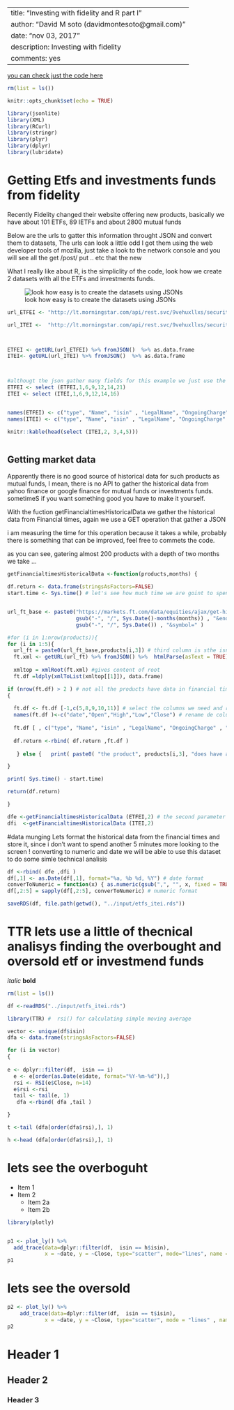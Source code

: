 
---
title: "Investing with fidelity and R part I"
author: "David M soto (davidmontesoto@gmail.com)"
date: "nov 03, 2017"
description: Investing with fidelity
comments: yes
---


[you can check just the code here ](https://github.com/DavidMSoto/blog/blob/master/mfunds/code/ScrapingFidelity.R)


```r
rm(list = ls())

knitr::opts_chunk$set(echo = TRUE)

library(jsonlite)  
library(XML)       
library(RCurl)     
library(stringr)   
library(plyr)      
library(dplyr)     
library(lubridate) 

```





# Getting Etfs and investments funds from fidelity #

Recently Fidelity changed their website offering new products, 
basically we have about 101 ETFs, 89 IETFs and about 2800 mutual funds

Below are the urls to gatter this information throught JSON and convert them to datasets, 
The urls can look a little odd I got them using the web developer tools of mozilla, 
just take a look to the network console and you will see all the get /post/ put .. etc that the new 

What I really like about R, is the simpliclity of the code, look how we create 2 datasets with all the ETFs and investments funds.

![look how easy is to create the datasets using JSONs](http://www.fillmurray.com/600/400)


```r


url_ETFEI <- "http://lt.morningstar.com/api/rest.svc/9vehuxllxs/security/screener?page=1&pageSize=1000&sortOrder=LegalName%20asc&outputType=json&version=1&languageId=en-GB&currencyId=GBP&universeIds=ETEXG$XLON_3518|ETALL$$ALL_3518&securityDataPoints=SecId|Name|TenforeId|holdingTypeId|isin|sedol|QR_MonthDate|LegalName|Yield_M12|OngoingCharge|StarRatingM255|CustomCategoryId3Name|CollectedSRRI|QR_GBRReturnM12_5|QR_GBRReturnM12_4|QR_GBRReturnM12_3|QR_GBRReturnM12_2|QR_GBRReturnM12_1|CustomMinimumPurchaseAmount|GBRReturnM0|GBRReturnM12|GBRReturnM36|GBRReturnM60|GBRReturnM120&subUniverseId=ETFEI"

url_ITEI <-  "http://lt.morningstar.com/api/rest.svc/9vehuxllxs/security/screener?page=1&pageSize=1000&sortOrder=LegalName%20asc&outputType=json&version=1&languageId=en-GB&currencyId=GBP&universeIds=FCGBR%24%24ALL_3519&securityDataPoints=SecId%7CName%7CTenforeId%7CholdingTypeId%7Cisin%7Csedol%7CQR_MonthDate%7CLegalName%7CYield_M12%7CAnnualReportOngoingCharge%7CStarRatingM255%7CCustomCategoryId3Name%7CQR_GBRReturnM12_5%7CQR_GBRReturnM12_4%7CQR_GBRReturnM12_3%7CQR_GBRReturnM12_2%7CQR_GBRReturnM12_1%7CCustomMinimumPurchaseAmount%7CGBRReturnM0%7CGBRReturnM12%7CGBRReturnM36%7CGBRReturnM60%7CGBRReturnM120&filters=&term=&subUniverseId=ITEI"



ETFEI <- getURL(url_ETFEI) %>% fromJSON()  %>% as.data.frame
ITEI<- getURL(url_ITEI) %>% fromJSON()  %>% as.data.frame 



#althougt the json gather many fields for this example we just use the below columns
ETFEI <- select (ETFEI,1,6,9,12,14,21)
ITEI <- select (ITEI,1,6,9,12,14,16)


names(ETFEI) <- c("type", "Name", "isin" , "LegalName", "OngoingCharge" , "category")
names(ITEI) <- c("type", "Name", "isin" , "LegalName", "OngoingCharge" , "category")

knitr::kable(head(select (ITEI,2, 3,4,5)))



```

## Getting market data 

Apparently there is no good source of historical data for such  products as mutual funds,
I mean, there is no API to gather the historical data from yahoo finance or google finance for mutual funds or investments funds.
sometimeS if you want something good you have to make it yourself. 

With the fuction getFinancialtimesHistoricalData we gather the historical data from  Financial times, again we use a GET operation that gather a JSON

i am measuring the time for this operation because it takes a while, probably there is something that can be improved, feel free to commets the code. 

as you can see, gatering almost 200 products with a depth of two months we take ... 


```r


getFinancialtimesHistoricalData <-function(products,months) {

df.return <- data.frame(stringsAsFactors=FALSE) 
start.time <- Sys.time() # let's see how much time we are goint to spend in this 


url_ft_base <- paste0("https://markets.ft.com/data/equities/ajax/get-historical-prices?startDate=", 
                      gsub("-", "/", Sys.Date()-months(months)) , "&endDate=", 
                      gsub("-", "/", Sys.Date()) , "&symbol=" )

#for (i in 1:nrow(products)){
for (i in 1:5){
  url_ft = paste0(url_ft_base,products[i,3]) # third column is sthe isnn
  ft.xml <- getURL(url_ft) %>% fromJSON() %>%  htmlParse(asText = TRUE) 
  
  xmltop = xmlRoot(ft.xml) #gives content of root
  ft.df =ldply(xmlToList(xmltop[[1]]), data.frame) 

if (nrow(ft.df) > 2 ) # not all the products have data in financial times, 
{
  
  ft.df <- ft.df [-1,c(5,8,9,10,11)] # select the columns we need and remove the first row
  names(ft.df )<-c("date","Open","High","Low","Close") # rename de columms
  
  ft.df [ , c("type", "Name", "isin" , "LegalName", "OngoingCharge" , "category") ] <-  products [ i,] 
    
  df.return <-rbind( df.return ,ft.df )
 
   } else {   print( paste0( "the product", products[i,3], "does have any data in financial times API")) }

}

print( Sys.time() - start.time)

return(df.return)

}

dfe <-getFinancialtimesHistoricalData (ETFEI,2) # the second parameter is the number of months
dfi  <-getFinancialtimesHistoricalData (ITEI,2)


```


#data munging
Lets format the historical data from the financial times and store it, since i don't want to spend another 5 minutes more looking to the screen !
converting to numeric and date we will be able to use this dataset to do some simle technical analisis

```r

df <-rbind( dfe ,dfi )
df[,1] <- as.Date(df[,1], format="%a, %b %d, %Y") # date format
converToNumeric = function(x) { as.numeric(gsub(",", "", x, fixed = TRUE)) }
df[,2:5] = sapply(df[,2:5], converToNumeric) # numeric format

saveRDS(df, file.path(getwd(), "../input/etfs_itei.rds"))

```


# TTR lets use a little of thecnical analisys finding the  overbought and oversold etf or investmend funds 


*italic*   **bold**

```r

rm(list = ls())

df <-readRDS("../input/etfs_itei.rds")

library(TTR) #  rsi() for calculating simple moving average

vector <- unique(df$isin)
dfa <- data.frame(stringsAsFactors=FALSE) 

for (i in vector)
{
  
e <- dplyr::filter(df,  isin == i)
  e <- e[order(as.Date(e$date, format="%Y-%m-%d")),]
  rsi <- RSI(e$Close, n=14)
  e$rsi <-rsi
  tail <- tail(e, 1)
   dfa <-rbind( dfa ,tail )

}

t <-tail (dfa[order(dfa$rsi),], 1)

h <-head (dfa[order(dfa$rsi),], 1)

```


# lets see the overboguht 

* Item 1
* Item 2
    + Item 2a
    + Item 2b
    

```r
library(plotly)


p1 <- plot_ly() %>% 
  add_trace(data=dplyr::filter(df,  isin == h$isin),
            x = ~date, y = ~Close, type="scatter", mode="lines", name = h$isin) 
p1
``` 

# lets see the oversold 




```r
p2 <- plot_ly() %>% 
    add_trace(data=dplyr::filter(df,  isin == t$isin),
            x = ~date, y = ~Close, type="scatter", mode = "lines" , name = t$isin) 
p2

```



# Header 1

## Header 2

### Header 3




